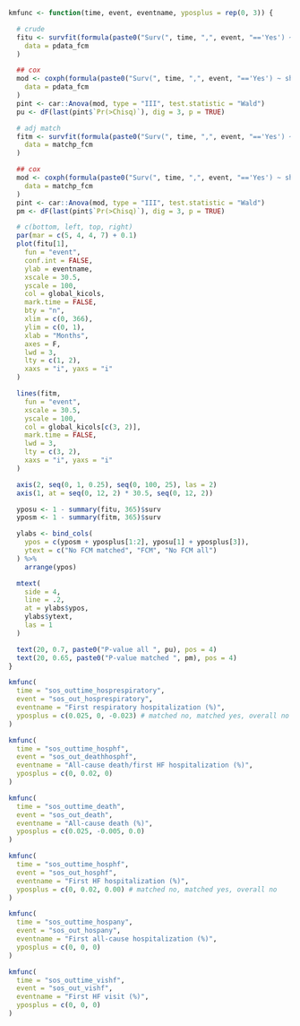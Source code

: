 ```r

kmfunc <- function(time, event, eventname, yposplus = rep(0, 3)) {

  # crude
  fitu <- survfit(formula(paste0("Surv(", time, ",", event, "=='Yes') ~ shf_ferrocarboxymaltosis")),
    data = pdata_fcm
  )

  ## cox
  mod <- coxph(formula(paste0("Surv(", time, ",", event, "=='Yes') ~ shf_ferrocarboxymaltosis")),
    data = pdata_fcm
  )
  pint <- car::Anova(mod, type = "III", test.statistic = "Wald")
  pu <- dF(last(pint$`Pr(>Chisq)`), dig = 3, p = TRUE)

  # adj match
  fitm <- survfit(formula(paste0("Surv(", time, ",", event, "=='Yes') ~ shf_ferrocarboxymaltosis")),
    data = matchp_fcm
  )

  ## cox
  mod <- coxph(formula(paste0("Surv(", time, ",", event, "=='Yes') ~ shf_ferrocarboxymaltosis + strata(par)")),
    data = matchp_fcm
  )
  pint <- car::Anova(mod, type = "III", test.statistic = "Wald")
  pm <- dF(last(pint$`Pr(>Chisq)`), dig = 3, p = TRUE)

  # c(bottom, left, top, right)
  par(mar = c(5, 4, 4, 7) + 0.1)
  plot(fitu[1],
    fun = "event",
    conf.int = FALSE,
    ylab = eventname,
    xscale = 30.5,
    yscale = 100,
    col = global_kicols,
    mark.time = FALSE,
    bty = "n",
    xlim = c(0, 366),
    ylim = c(0, 1),
    xlab = "Months",
    axes = F,
    lwd = 3,
    lty = c(1, 2),
    xaxs = "i", yaxs = "i"
  )

  lines(fitm,
    fun = "event",
    xscale = 30.5,
    yscale = 100,
    col = global_kicols[c(3, 2)],
    mark.time = FALSE,
    lwd = 3,
    lty = c(3, 2),
    xaxs = "i", yaxs = "i"
  )

  axis(2, seq(0, 1, 0.25), seq(0, 100, 25), las = 2)
  axis(1, at = seq(0, 12, 2) * 30.5, seq(0, 12, 2))

  yposu <- 1 - summary(fitu, 365)$surv
  yposm <- 1 - summary(fitm, 365)$surv

  ylabs <- bind_cols(
    ypos = c(yposm + yposplus[1:2], yposu[1] + yposplus[3]),
    ytext = c("No FCM matched", "FCM", "No FCM all")
  ) %>%
    arrange(ypos)

  mtext(
    side = 4,
    line = .2,
    at = ylabs$ypos,
    ylabs$ytext,
    las = 1
  )

  text(20, 0.7, paste0("P-value all ", pu), pos = 4)
  text(20, 0.65, paste0("P-value matched ", pm), pos = 4)
}
```

```r
kmfunc(
  time = "sos_outtime_hosprespiratory",
  event = "sos_out_hosprespiratory",
  eventname = "First respiratory hospitalization (%)",
  yposplus = c(0.025, 0, -0.023) # matched no, matched yes, overall no
)
```

```r
kmfunc(
  time = "sos_outtime_hosphf",
  event = "sos_out_deathhosphf",
  eventname = "All-cause death/first HF hospitalization (%)",
  yposplus = c(0, 0.02, 0)
)
```

```r
kmfunc(
  time = "sos_outtime_death",
  event = "sos_out_death",
  eventname = "All-cause death (%)",
  yposplus = c(0.025, -0.005, 0.0) 
)
```

```r
kmfunc(
  time = "sos_outtime_hosphf",
  event = "sos_out_hosphf",
  eventname = "First HF hospitalization (%)",
  yposplus = c(0, 0.02, 0.00) # matched no, matched yes, overall no
)
```

```r
kmfunc(
  time = "sos_outtime_hospany",
  event = "sos_out_hospany",
  eventname = "First all-cause hospitalization (%)",
  yposplus = c(0, 0, 0) 
)
```

```r
kmfunc(
  time = "sos_outtime_vishf",
  event = "sos_out_vishf",
  eventname = "First HF visit (%)",
  yposplus = c(0, 0, 0)
)
```
